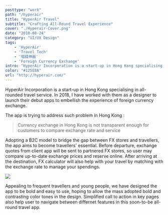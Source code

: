 ```yaml
---
posttype: "work"
path: "/hyperair"
title: "HyperAir Travel"
subtitle: "Crafting All-Round Travel Experience"
cover: "./Hyperair-Cover.png"
date: "2018-08-24"
category: "UI/UX Design"
tags: 
    - 'HyperAir'
    - 'Travel Tech'
    - '唱錢神器'
    - 'Foreign Currency Exchange'
intro: "HyperAir Incorporation is a start-up in Hong Kong specialising in all-rounded travel service. I have worked on their debut app focusing on currency exchange."
color: "#125E8A"
url: "http://hyperair.com/"
---
```


HyperAir Incorporation is a start-up in Hong Kong specialising in all-rounded travel service. In 2018, I have worked with them as a designer to launch their debut apps to embellish the experience of foreign currency exchange.

The app is trying to address such problem in Hong Kong :

> Currency exchange in Hong Kong is not transparent enough for customers to compare exchange rate and service

Adopting a B2C model to bridge the gap between FX stores and travellers, the app aims to become travellers' essential. Before departure, exchange quotes from client app will be sent to partnered FX stores, so user may compare up-to-date exchange prices and reserve online. After arriving at the destination, FX calculator will also help with your travel by matching with the exchange rate to manage your spendings. 

![](./Hyperair5.png)

Appealing to frequent travellers and young people, we have designed the app to be bold and easy to use, hoping to allow the mass adopted bold and contrasting color tones in the design. Simplified call to action in key pages also help user to navigate between differnet features in this soon-to-be all-round travel app. 